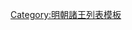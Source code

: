 {{ming|title=明朝樊山國諸王|ed=樊山國|head=[[成化]]三年（[[1467年]]）封。|
{{ming/title}}
{{ming/list|樊山溫懿王|[[朱見澋]]|朱祁鎬、庶三子|[[1467年]]—[[1506年]]|成化三年封。[[正德 (明朝)|正德]]元年薨。}}
{{ming/list|樊山莊和王|[[朱祐構]]|朱見澋、嫡一子|[[1509年]]—[[1528年]]|正德四年襲封。[[嘉靖]]七年薨。}}
{{ming/list|樊山恭恪王|[[朱厚焌]]|朱祐構、庶一子|[[1532年]]—[[1551年]]|嘉靖十一年襲封。三十年薨。}}
{{ming/list|樊山王|[[朱載坅]]|朱厚焌、庶一子|[[1557年]]—[[1597年]]|嘉靖三十六年襲封。[[萬曆]]二十五年薨。}}
{{ming/list|樊山王|[[朱翊𨥌]]|朱載坅、庶一子|[[1600年]]—[[1626年]]|萬曆十三年封[[长子 (封号)|長子]]。二十八年襲封，[[天启 (明朝)|天啟]]六年薨。<ref>《[[明實錄]]》</ref>}}
{{ming/list|樊山王|[[朱常滄]]|朱翊𨥌、庶一子|[[1626年]]後—[[1644年]]|萬曆三十三年封長子，後襲封。國亡隱，薨。}}
{{ming/note|附註}}
{{ming/note|ref}}
}}<noinclude>
[[Category:明朝諸王列表模板]]
</noinclude>